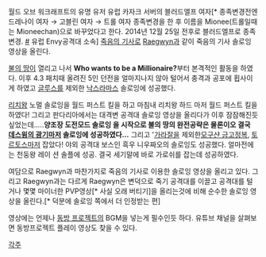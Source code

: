 월드 오브 워크래프트의 유명 유저
유럽 카자크 서버의 블러드엘프 여자[* 종족변경전엔 드레나이 여자 → 고블린 여자 → 트롤 여자 종족변경을 한 후 이름을 Mionee(트롤일때는 Mioneechan)으로 바꾸었다고 한다. 2014년 12월 25일 전후로 블러드엘프로 종족변경. [https://twitter.com/maiohnee/status/547911549969760256 #] 유럽 Envy공격대 소속] [[죽음의 기사]]로 [[Raegwyn]]과 같이 죽음의 기사 솔로잉 영상을 올린다. 

[[불의 땅]]이 열리고 나서 '''Who wants to be a Millionaire?'''부터 본격적인 활동을 하였다. 이후 4.3 패치때 올려진 5인 던전을 얼마지나지 않아 털어서 충격과 공포에 휩사이게 하였고 [[글루스]]를 제외한 [[낙스라마스]] 솔로잉에 성공했다.

[[리치왕]] 노멀 솔로잉을 월드 퍼스트 킬을 하고 마침내 리치왕 하드 마저 월드 퍼스트 킬을 하였다! 
그리고 판다리아에서는 대격변 공격대 솔로잉 영상을 올리다가 이후 잠잠해진듯 싶었는데.....'''양조장 도전모드 솔로잉 을 시작으로 불의 땅의 완전공략은 물론이오 결국 [[데스윙의 광기]]마저 솔로잉에 성공하였다...''' 그리고 '[[가라잘]]을 제외한[[모구샨 금고]]정복, [[토르토스]]마저 잡았다! 야외 공격대 보스인 흑우 니우짜오의 솔로잉도 성공했다. 얼마전에는 천둥왕 레이 션 솔플에 성공. 결국 세기말에 바로 가로쉬를 잡는데 성공하였다.

여담으로 Raegwyn과 마찬가지로 죽음의 기사로 이용한 솔로잉 영상을 올리고 있다. 그리고 Raegwyn과는 다르게 Raegwyn은 변덕으로 죽기 공격대를 이끌고 공격대를 털거나 몇몇 마이너한 PVP영상[* 사실 오래 버티기]을 올리는것에 비해 순수한 솔로잉 영상을 올린다.[* 덕분에 솔로잉 쪽에서 더 인정받는 편] 

영상에는 언제나 [[동방 프로젝트]]의 BGM을 넣는게 필수인듯 하다. 유튜브 채널을 살펴보면 동방프로젝트 플레이 영상도 찾을 수 있다.

[[각주]]
